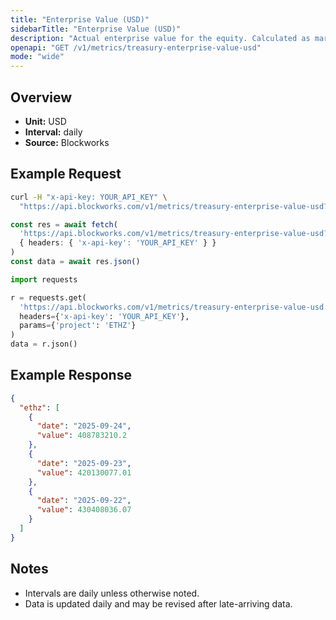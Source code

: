 ```yaml
---
title: "Enterprise Value (USD)"
sidebarTitle: "Enterprise Value (USD)"
description: "Actual enterprise value for the equity. Calculated as market cap - liabilities + assets"
openapi: "GET /v1/metrics/treasury-enterprise-value-usd"
mode: "wide"
---
```


## Overview

- **Unit:** USD
- **Interval:** daily
- **Source:** Blockworks

## Example Request

<CodeGroup>

```bash cURL
curl -H "x-api-key: YOUR_API_KEY" \
  "https://api.blockworks.com/v1/metrics/treasury-enterprise-value-usd?project=ETHZ"
```

```typescript TypeScript
const res = await fetch(
  'https://api.blockworks.com/v1/metrics/treasury-enterprise-value-usd?project=ETHZ',
  { headers: { 'x-api-key': 'YOUR_API_KEY' } }
)
const data = await res.json()
```

```python Python
import requests

r = requests.get(
  'https://api.blockworks.com/v1/metrics/treasury-enterprise-value-usd',
  headers={'x-api-key': 'YOUR_API_KEY'},
  params={'project': 'ETHZ'}
)
data = r.json()
```

</CodeGroup>

## Example Response

```json
{
  "ethz": [
    {
      "date": "2025-09-24",
      "value": 408783210.2
    },
    {
      "date": "2025-09-23",
      "value": 420130077.01
    },
    {
      "date": "2025-09-22",
      "value": 430408036.07
    }
  ]
}
```

## Notes
- Intervals are daily unless otherwise noted.
- Data is updated daily and may be revised after late-arriving data.